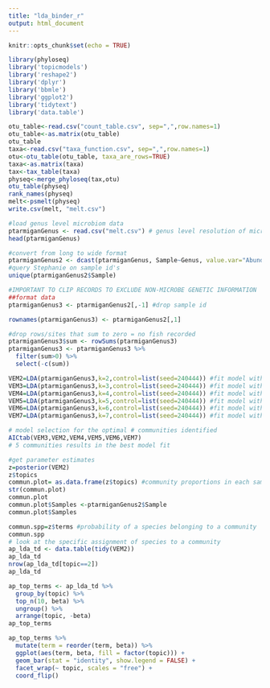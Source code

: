 ```yaml
---
title: "lda_binder_r"
output: html_document
---
```


```r
knitr::opts_chunk$set(echo = TRUE)
```

```r
library(phyloseq)
library('topicmodels')
library('reshape2')
library('dplyr')
library('bbmle')
library('ggplot2')
library('tidytext')
library('data.table')
```

```r

otu_table<-read.csv("count_table.csv", sep=",",row.names=1)
otu_table<-as.matrix(otu_table)
otu_table
taxa<-read.csv("taxa_function.csv", sep=",",row.names=1)
otu<-otu_table(otu_table, taxa_are_rows=TRUE)
taxa<-as.matrix(taxa)
tax<-tax_table(taxa)
physeq<-merge_phyloseq(tax,otu)
otu_table(physeq)
rank_names(physeq)
melt<-psmelt(physeq)
write.csv(melt, "melt.csv")
```

```r

#load genus level microbiom data
ptarmiganGenus <- read.csv("melt.csv") # genus level resolution of microbiome
head(ptarmiganGenus)

#convert from long to wide format
ptarmiganGenus2 <- dcast(ptarmiganGenus, Sample~Genus, value.var="Abundance")
#query Stephanie on sample id's
unique(ptarmiganGenus2$Sample)

#IMPORTANT TO CLIP RECORDS TO EXCLUDE NON-MICROBE GENETIC INFORMATION
##format data
ptarmiganGenus3 <- ptarmiganGenus2[,-1] #drop sample id

rownames(ptarmiganGenus3) <- ptarmiganGenus2[,1]

#drop rows/sites that sum to zero = no fish recorded
ptarmiganGenus3$sum <- rowSums(ptarmiganGenus3)
ptarmiganGenus3 <- ptarmiganGenus3 %>%
  filter(sum>0) %>%
  select(-c(sum))

VEM2=LDA(ptarmiganGenus3,k=2,control=list(seed=240444)) #fit model with 2 communities
VEM3=LDA(ptarmiganGenus3,k=3,control=list(seed=240444)) #fit model with 3 communities
VEM4=LDA(ptarmiganGenus3,k=4,control=list(seed=240444)) #fit model with 4 communities
VEM5=LDA(ptarmiganGenus3,k=5,control=list(seed=240444)) #fit model with 5 communities
VEM6=LDA(ptarmiganGenus3,k=6,control=list(seed=240444)) #fit model with 6 communities
VEM7=LDA(ptarmiganGenus3,k=7,control=list(seed=240444)) #fit model with 6 communities

# model selection for the optimal # communities identified
AICtab(VEM3,VEM2,VEM4,VEM5,VEM6,VEM7)
# 5 communities results in the best model fit

#get parameter estimates
z=posterior(VEM2)
z$topics
commun.plot= as.data.frame(z$topics) #community proportions in each sample bird
str(commun.plot)
commun.plot
commun.plot$Samples <-ptarmiganGenus2$Sample
commun.plot$Samples

commun.spp=z$terms #probability of a species belonging to a community
commun.spp
# look at the specific assignment of species to a community
ap_lda_td <- data.table(tidy(VEM2))
ap_lda_td
nrow(ap_lda_td[topic==2])
ap_lda_td

ap_top_terms <- ap_lda_td %>%
  group_by(topic) %>%
  top_n(10, beta) %>%
  ungroup() %>%
  arrange(topic, -beta)
ap_top_terms

ap_top_terms %>%
  mutate(term = reorder(term, beta)) %>%
  ggplot(aes(term, beta, fill = factor(topic))) +
  geom_bar(stat = "identity", show.legend = FALSE) +
  facet_wrap(~ topic, scales = "free") +
  coord_flip() 

```

